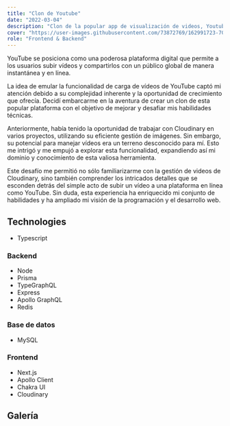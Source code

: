```yaml
---
title: "Clon de Youtube"
date: "2022-03-04"
description: "Clon de la popular app de visualización de videos, Youtube, hecho con Prisma, GraphQL y Next.js."
cover: "https://user-images.githubusercontent.com/73872769/162991723-70c5ff16-bde1-4b2e-8771-133b3eff3c03.jpg"
role: "Frontend & Backend"
---
```


YouTube se posiciona como una poderosa plataforma digital que permite a los usuarios subir vídeos y compartirlos con un público global de manera instantánea y en línea.

La idea de emular la funcionalidad de carga de vídeos de YouTube captó mi atención debido a su complejidad inherente y la oportunidad de crecimiento que ofrecía. Decidí embarcarme en la aventura de crear un clon de esta popular plataforma con el objetivo de mejorar y desafiar mis habilidades técnicas.

Anteriormente, había tenido la oportunidad de trabajar con Cloudinary en varios proyectos, utilizando su eficiente gestión de imágenes. Sin embargo, su potencial para manejar vídeos era un terreno desconocido para mí. Esto me intrigó y me empujó a explorar esta funcionalidad, expandiendo así mi dominio y conocimiento de esta valiosa herramienta.

Este desafío me permitió no sólo familiarizarme con la gestión de videos de Cloudinary, sino también comprender los intricados detalles que se esconden detrás del simple acto de subir un vídeo a una plataforma en línea como YouTube. Sin duda, esta experiencia ha enriquecido mi conjunto de habilidades y ha ampliado mi visión de la programación y el desarrollo web.

## Technologies

- Typescript

### Backend

- Node
- Prisma
- TypeGraphQL
- Express
- Apollo GraphQL
- Redis

### Base de datos

- MySQL

### Frontend

- Next.js
- Apollo Client
- Chakra UI
- Cloudinary

## Galería

<GalleryImage
  alt="videos"
  image="https://user-images.githubusercontent.com/73872769/162371099-1dda58be-677b-41aa-9ed4-bcd78fae7477.png"
  caption="La clásica lista de videos de Youtube"
/>

<GalleryImage
  alt="un solo video"
  image="https://user-images.githubusercontent.com/73872769/162371261-3a343f90-02b8-4f12-bb67-11387b21427d.png"
  caption="La vista de un solo video"
/>
